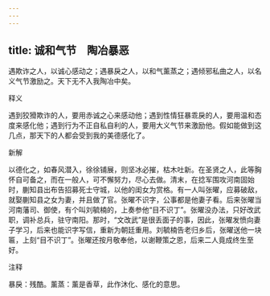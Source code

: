 ```yaml
---
---
---
```

title: 诚和气节　陶冶暴恶
---



遇欺诈之人，以诚心感动之；遇暴戾之人，以和气薰蒸之；遇倾邪私曲之人，以名义气节激励之。天下无不入我陶冶中矣。

释义

遇到狡猾欺诈的人，要用赤诚之心来感动他；遇到性情狂暴乖戾的人，要用温和态度来感化他；遇到行为不正自私自利的人，要用大义气节来激励他。假如能做到这几点，那天下的人都会受到我的美德感化了。

新解

以德化之，如春风潜入，徐徐铺展，则坚冰必摧，枯木吐新。在圣贤之人，此等胸怀自可备之，而在一般人，可不懈努力，尽心去做。清末，在捻军围攻河南固始时，蒯知县出布告招募死士守城，以他的闺女为赏格。有一人叫张曜，应募破敌，就娶蒯知县之女为妻，并且做了官。张曜不识字，公事都是他妻子看。后来张曜当河南藩司、御使，有个叫刘毓楠的，上奏参他“目不识丁”。张曜没办法，只好改武职，调补总兵，驻守南阳。那时，“文改武”是很丢面子的事，因此，张曜发愤向妻子学习，后来也能识字写信，重新为朝廷重用。刘毓楠告老归乡后，张曜送他一块匾，上刻“目不识丁”。张曜还按月敬奉他，以谢鞭策之恩，后来二人竟成终生至好。

注释

暴戾：残酷。薰蒸：薰是香草，此作沐化、感化的意思。